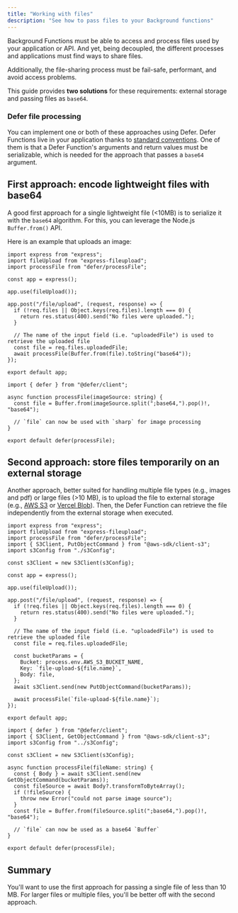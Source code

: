 ```yaml
---
title: "Working with files"
description: "See how to pass files to your Background functions"
---
```


Background Functions must be able to access and process files used by your
application or API. And yet, being decoupled, the different processes and
applications must find ways to share files.

Additionally, the file-sharing process must be fail-safe, performant, and avoid
access problems.

This guide provides **two solutions** for these requirements: external storage
and passing files as `base64`.

### Defer file processing

You can implement one or both of these approaches using Defer. Defer Functions
live in your application thanks to
[standard conventions](https://docs.defer.run/features/basics#conventions). One
of them is that a Defer Function's arguments and return values must be
serializable, which is needed for the approach that passes a `base64` argument.

## First approach: encode lightweight files with base64

A good first approach for a single lightweight file (\<10MB) is to serialize it
with the `base64` algorithm. For this, you can leverage the Node.js
`Buffer.from()` API.

Here is an example that uploads an image:

```tsx src/api.ts
import express from "express";
import fileUpload from "express-fileupload";
import processFile from "defer/processFile";

const app = express();

app.use(fileUpload());

app.post("/file/upload", (request, response) => {
  if (!req.files || Object.keys(req.files).length === 0) {
    return res.status(400).send("No files were uploaded.");
  }

  // The name of the input field (i.e. "uploadedFile") is used to retrieve the uploaded file
  const file = req.files.uploadedFile;
  await processFile(Buffer.from(file).toString("base64"));
});

export default app;
```

```tsx src/defer/processFile.ts
import { defer } from "@defer/client";

async function processFile(imageSource: string) {
  const file = Buffer.from(imageSource.split(";base64,").pop()!, "base64");

  // `file` can now be used with `sharp` for image processing
}

export default defer(processFile);
```

## Second approach: store files temporarily on an external storage

Another approach, better suited for handling multiple file types (e.g., images
and pdf) or large files (>10 MB), is to upload the file to external storage
(e.g., [AWS S3](https://aws.amazon.com/fr/sdk-for-javascript/) or
[Vercel Blob](https://vercel.com/docs/storage/vercel-blob)). Then, the Defer
Function can retrieve the file independently from the external storage when
executed.

```tsx src/api.ts
import express from "express";
import fileUpload from "express-fileupload";
import processFile from "defer/processFile";
import { S3Client, PutObjectCommand } from "@aws-sdk/client-s3";
import s3Config from "./s3Config";

const s3Client = new S3Client(s3Config);

const app = express();

app.use(fileUpload());

app.post("/file/upload", (request, response) => {
  if (!req.files || Object.keys(req.files).length === 0) {
    return res.status(400).send("No files were uploaded.");
  }

  // The name of the input field (i.e. "uploadedFile") is used to retrieve the uploaded file
  const file = req.files.uploadedFile;

  const bucketParams = {
    Bucket: process.env.AWS_S3_BUCKET_NAME,
    Key: `file-upload-${file.name}`,
    Body: file,
  };
  await s3Client.send(new PutObjectCommand(bucketParams));

  await processFile(`file-upload-${file.name}`);
});

export default app;
```

```tsx src/defer/processFile.ts
import { defer } from "@defer/client";
import { S3Client, GetObjectCommand } from "@aws-sdk/client-s3";
import s3Config from "../s3Config";

const s3Client = new S3Client(s3Config);

async function processFile(fileName: string) {
  const { Body } = await s3Client.send(new GetObjectCommand(bucketParams));
  const fileSource = await Body?.transformToByteArray();
  if (!fileSource) {
    throw new Error("could not parse image source");
  }
  const file = Buffer.from(fileSource.split(";base64,").pop()!, "base64");

  // `file` can now be used as a base64 `Buffer`
}

export default defer(processFile);
```

## Summary

You'll want to use the first approach for passing a single file of less than 10
MB. For larger files or multiple files, you'll be better off with the second
approach.
